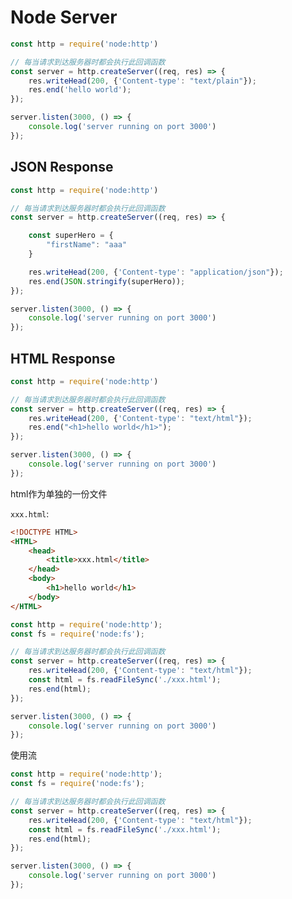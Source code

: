 # Node Server

``` JavaScript
const http = require('node:http')

// 每当请求到达服务器时都会执行此回调函数
const server = http.createServer((req, res) => {
    res.writeHead(200, {'Content-type': "text/plain"});
    res.end('hello world');
});

server.listen(3000, () => {
    console.log('server running on port 3000')
});
```

## JSON Response

``` JavaScript
const http = require('node:http')

// 每当请求到达服务器时都会执行此回调函数
const server = http.createServer((req, res) => {

    const superHero = {
        "firstName": "aaa"
    }

    res.writeHead(200, {'Content-type': "application/json"});
    res.end(JSON.stringify(superHero));
});

server.listen(3000, () => {
    console.log('server running on port 3000')
});
```

## HTML Response

``` JavaScript
const http = require('node:http')

// 每当请求到达服务器时都会执行此回调函数
const server = http.createServer((req, res) => {
    res.writeHead(200, {'Content-type': "text/html"});
    res.end("<h1>hello world</h1>");
});

server.listen(3000, () => {
    console.log('server running on port 3000')
});
```

html作为单独的一份文件

`xxx.html`:

``` html
<!DOCTYPE HTML>
<HTML>
    <head>
        <title>xxx.html</title>
    </head>
    <body>
        <h1>hello world</h1>
    </body>
</HTML>
```

``` JavaScript
const http = require('node:http');
const fs = require('node:fs');

// 每当请求到达服务器时都会执行此回调函数
const server = http.createServer((req, res) => {
    res.writeHead(200, {'Content-type': "text/html"});
    const html = fs.readFileSync('./xxx.html');
    res.end(html);
});

server.listen(3000, () => {
    console.log('server running on port 3000')
});
```

使用流

``` JavaScript
const http = require('node:http');
const fs = require('node:fs');

// 每当请求到达服务器时都会执行此回调函数
const server = http.createServer((req, res) => {
    res.writeHead(200, {'Content-type': "text/html"});
    const html = fs.readFileSync('./xxx.html');
    res.end(html);
});

server.listen(3000, () => {
    console.log('server running on port 3000')
});
```